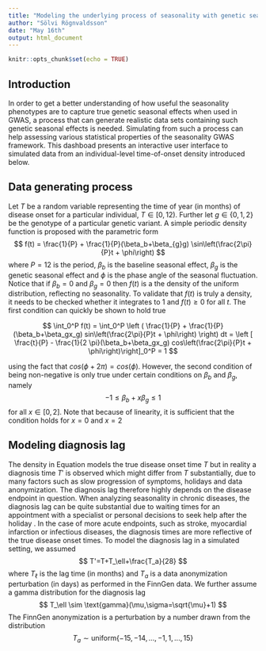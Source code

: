 ```yaml
---
title: "Modeling the underlying process of seasonality with genetic seasonal effect"
author: "Sölvi Rögnvaldsson"
date: "May 16th"
output: html_document
---
```


```r
knitr::opts_chunk$set(echo = TRUE)
```


## Introduction
In order to get a better understanding of how useful the seasonality phenotypes are to capture true genetic seasonal effects when used in GWAS, a process that can generate realistic data sets containing such genetic seasonal effects is needed. Simulating from such a process can help assessing various statistical properties of the seasonality GWAS framework. This dashboad presents an interactive user interface to simulated data from an individual-level time-of-onset density introduced below.

## Data generating process
Let $T$ be a random variable representing the time of year (in months) of disease onset for a particular individual, $T\in [0,12)$. Further let $g\in \{0,1,2\}$ be the genotype of a particular genetic variant. A simple periodic density function is proposed with the parametric form
$$
    f(t) =  \frac{1}{P} + \frac{1}{P}(\beta_b+\beta_{g}g) \sin\left(\frac{2\pi}{P}t + \phi\right)
$$
where $P=12$ is the period, $\beta_b$ is the baseline seasonal effect, $\beta_{g}$ is the genetic seasonal effect and $\phi$ is the phase angle of the seasonal fluctuation. Notice that if $\beta_b=0$ and $\beta_{g}=0$ then $f(t)$ is a the density of the uniform distribution, reflecting no seasonality. To validate that $f(t)$ is truly a density, it needs to be checked whether it integrates to 1 and $f(t) \geq 0$ for all $t$. The first condition can quickly be shown to hold true

$$
\int_0^P f(t) = \int_0^P \left ( \frac{1}{P} + \frac{1}{P}(\beta_b+\beta_gx_g) sin\left(\frac{2\pi}{P}t + \phi\right) \right) dt 
= \left [ \frac{t}{P} - \frac{1}{2 \pi}(\beta_b+\beta_gx_g) cos\left(\frac{2\pi}{P}t + \phi\right)\right]_0^P 
= 1
$$

using the fact that $cos(\phi+2\pi)=cos(\phi)$. However, the second condition of being non-negative is only true under certain conditions on $\beta_b$ and $\beta_{g}$, namely
$$
-1 \leq \beta_b + x\beta_g \leq 1
$$
for all $x \in [0,2]$. Note that because of linearity, it is sufficient that the condition holds for $x=0$ and $x=2$

## Modeling diagnosis lag
The density in Equation \ref{eq:seasonal_dens} models the true disease onset time $T$ but in reality a diagnosis time $T'$ is observed which might differ from $T$ substantially, due to many factors such as slow progression of symptoms, holidays and data anonymization. The diagnosis lag therefore highly depends on the disease endpoint in question. When analyzing seasonality in chronic diseases, the diagnosis lag can be quite substantial due to waiting times for an appointment with a specialist or personal decisions to seek help after the holiday \citep{wang_delays_2004}. In the case of more acute endpoints, such as stroke, myocardial infarction or infectious diseases, the diagnosis times are more reflective of the true disease onset times. To model the diagnosis lag in a simulated setting, we assumed
$$
T'=T+T_\ell+\frac{T_a}{28}
$$
where $T_\ell$ is the lag time (in months) and $T_a$ is a data anonymization perturbation (in days) as performed in the FinnGen data. We further assume a gamma distribution for the diagnosis lag
$$
T_\ell \sim \text{gamma}(\mu,\sigma=\sqrt{\mu}+1)
$$
The FinnGen anonymization is a perturbation by a number drawn from the distribution
$$
T_a \sim \text{uniform}\{-15,-14,...,-1,1,...,15\}
$$
